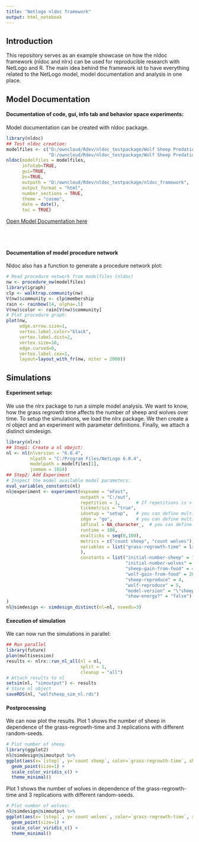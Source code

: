 ```yaml
---
title: "Netlogo nldoc framework"
output: html_notebook
---
```


## Introduction

This repository serves as an example showcase on how the nldoc framework (nldoc and nlrx) can be used for reproducible research with NetLogo and R.
The main idea behind the framework ist to have everything related to the NetLogo model, model documentation and analysis in one place.

## Model Documentation

#### Documentation of code, gui, info tab and behavior space experiments:

Model documentation can be created with nldoc package.

```r
library(nldoc)
## Test nldoc creation:
modelfiles <- c("D:/owncloud/Rdev/nldoc_testpackage/Wolf Sheep Predation.nlogo",
                "D:/owncloud/Rdev/nldoc_testpackage/Wolf Sheep Predation Extra.nls")
nldoc(modelfiles = modelfiles,
      infotab=TRUE,
      gui=TRUE,
      bs=TRUE,
      outpath = "D:/owncloud/Rdev/nldoc_testpackage/nldoc_framework",
      output_format = "html",
      number_sections = TRUE,
      theme = "cosmo",
      date = date(),
      toc = TRUE)
```

[Open Model Documentation here](https://raw.githubusercontent.com/nldoc/nldoc_framework/master/nldoc.html)

</br>
</br>

#### Documentation of model procedure network

Nldoc also has a function to generate a procedure network plot:

```r
# Read procedure network from modelfiles (nldoc)
nw <- procedure_nw(modelfiles)
library(igraph)
clp <- walktrap.community(nw)
V(nw)$community <- clp$membership
rain <- rainbow(14, alpha=.5)
V(nw)$color <- rain[V(nw)$community]
# Plot procedure graph:
plot(nw,
     edge.arrow.size=1,
     vertex.label.color="black",
     vertex.label.dist=2,
     vertex.size=10,
     edge.curved=0,
     vertex.label.cex=1,
     layout=layout_with_fr(nw, niter = 2000))
```

## Simulations

#### Experiment setup:

We use the nlrx package to run a simple model analysis.
We want to know, how the grass regrowth time affects the number of sheep and wolves over time.
To setup the simulations, we load the nlrx package.
We then create a nl object and an experiment with parameter definitions.
Finally, we attach a distinct simdesign.

```r
library(nlrx)
## Step1: Create a nl obejct:
nl <- nl(nlversion = "6.0.4",
         nlpath = "C:/Program Files/NetLogo 6.0.4",
         modelpath = modelfiles[1],
         jvmmem = 1024)
## Step2: Add Experiment
# Inspect the model available model parameters:
eval_variables_constants(nl)
nl@experiment <- experiment(expname = "eFast",
                            outpath = "C:/out",
                            repetition = 1,      # If repetitions is > 1, a different random seed will be set for each netlogo run
                            tickmetrics = "true",
                            idsetup = "setup",   # you can define multiple setup procedures with c()
                            idgo = "go",         # you can define multiple go procedures with c()
                            idfinal = NA_character_,  # you can define one or more final commands here
                            runtime = 100,
                            evalticks = seq(0,100),
                            metrics = c("count sheep", "count wolves"),
                            variables = list("grass-regrowth-time" = list(values=c(10, 20, 30, 40, 50, 60, 70, 80))
                            ),
                            constants = list("initial-number-sheep" = 100,
                                             "initial-number-wolves" = 50,
                                             "sheep-gain-from-food" = 4,
                                             "wolf-gain-from-food" = 20,
                                             "sheep-reproduce" = 4,
                                             "wolf-reproduce" = 5,
                                             "model-version" = "\"sheep-wolves-grass\"",
                                             "show-energy?" = "false")
)
nl@simdesign <- simdesign_distinct(nl=nl, nseeds=3)
```

#### Execution of simulation
We can now run the simulations in parallel:

```r
## Run parallel
library(future)
plan(multisession)
results <- nlrx::run_nl_all(nl = nl,
                            split = 1,
                            cleanup = "all")
# Attach results to nl
setsim(nl, "simoutput") <- results
# Store nl object
saveRDS(nl, "wolfsheep_sim_nl.rds")
```

#### Postprocessing

We can now plot the results.
Plot 1 shows the number of sheep in dependence of the grass-regrowth-time and 3 replications with different random-seeds.

```r
# Plot number of sheep
library(ggplot2)
nl@simdesign@simoutput %>% 
ggplot(aes(x=`[step]`, y=`count sheep`, color=`grass-regrowth-time`, shape=factor(`random-seed`))) +
  geom_point(size=1) +
  scale_color_viridis_c() +
  theme_minimal()
```

Plot 1 shows the number of wolves in dependence of the grass-regrowth-time and 3 replications with different random-seeds.

```r
# Plot number of wolves:
nl@simdesign@simoutput %>% 
ggplot(aes(x=`[step]`, y=`count wolves`, color=`grass-regrowth-time`, shape=factor(`random-seed`))) +
  geom_point(size=1) +
  scale_color_viridis_c() +
  theme_minimal()
```
